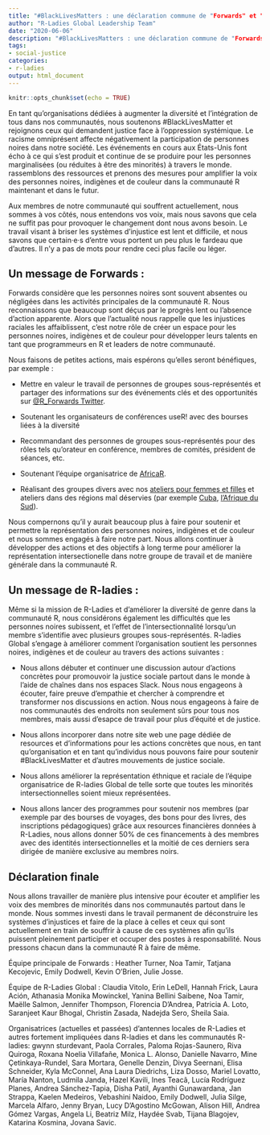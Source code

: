 ```yaml
---
title: "#BlackLivesMatters : une déclaration commune de "Forwards" et "R-Ladies"
author: "R-Ladies Global Leadership Team"
date: "2020-06-06"
description: "#BlackLivesMatters : une déclaration commune de "Forwards" et "R-Ladies"
tags: 
- social-justice
categories:
- r-ladies
output: html_document
---
```


```r
knitr::opts_chunk$set(echo = TRUE)
```

En tant qu'organisations dédiées à augmenter la diversité et
l'intégration de tous dans nos communautés, nous soutenons #BlackLivesMatter et rejoignons ceux qui demandent justice face à
l'oppression systémique. Le racisme omniprésent affecte négativement la participation
de personnes noires dans notre société. Les événements en cours aux États-Unis font écho à ce qui s'est produit et continue de se produire pour les personnes marginalisées (ou réduites à être des minorités) à travers le monde. 
rassemblons des ressources et prenons des mesures pour amplifier la
voix des personnes noires, indigènes et de couleur dans la communauté R
maintenant et dans le futur.

Aux membres de notre communauté qui souffrent actuellement, nous
sommes à vos côtés, nous entendons vos voix, mais nous savons que cela
ne suffit pas pour provoquer le changement dont nous avons
besoin. Le travail visant à briser les systèmes d'injustice est lent et difficile, et nous savons que certain·e·s d'entre vous portent un peu plus le fardeau que d'autres. Il n'y a pas de mots pour rendre ceci plus facile ou léger.

## Un message de Forwards :

Forwards considère que les personnes noires sont souvent absentes ou
négligées dans les activités principales de la communauté R. Nous
reconnaissons que beaucoup sont déçus par le progrès lent ou l'absence
d'action apparente. Alors que l'actualité nous rappelle que les
injustices raciales les affaiblissent, c'est notre rôle de
créer un espace pour les personnes noires, indigènes et de couleur pour
développer leurs talents en tant que programmeurs en R et leaders de
notre communauté.

Nous faisons de petites actions, mais espérons qu'elles seront
bénéfiques, par exemple :

- Mettre en valeur le travail de personnes de groupes sous-représentés
et partager des informations sur des événements clés et des opportunités
sur [\@R_Forwards Twitter](https://twitter.com/r_forwards).

- Soutenant les organisateurs de conférences useR! avec des bourses
liées à la diversité

- Recommandant des personnes de groupes sous-représentés pour des rôles
tels qu'orateur en conférence, membres de comités, président de séances,
etc.

- Soutenant l'équipe organisatrice de [AfricaR](https://africa-r.org/).

- Réalisant des groupes divers avec nos [ateliers pour femmes et
filles](https://forwards.github.io/blog/2019/09/22/workshops-for-women-and-girls/)
et ateliers dans des régions mal déservies (par exemple
[Cuba](https://forwards.github.io/blog/2018/07/07/havanar/), [l'Afrique
du
Sud](https://forwards.github.io/blog/2020/05/25/southern-africa-project-2020/)).

Nous compernons qu'il y aurait beaucoup plus à faire pour soutenir et
permettre la représentation des personnes noires, indigènes et de couleur
et nous sommes engagés à faire notre part. Nous allons continuer à
développer des actions et des objectifs à long terme pour améliorer la
représentation intersectionelle dans notre groupe de travail et de
manière générale dans la communauté R.

## Un message de R-ladies :

Même si la mission de R-Ladies et d'améliorer la diversité de genre dans
la communauté R, nous considérons également les difficultés que les
personnes noires subissent, et l'effet de l'intersectionnalité lorsqu'un
membre s'identifie avec plusieurs groupes sous-représentés. R-ladies
Global s'engage à améliorer comment l'organisation soutient les
personnes noires, indigènes et de couleur au travers des actions suivantes :

- Nous allons débuter et continuer une discussion autour d'actions
concrètes pour promouvoir la justice sociale partout dans le monde à
l'aide de chaînes dans nos espaces Slack. Nous nous engageons à écouter,
faire preuve d'empathie et chercher à comprendre et transformer nos
discussions en action. Nous nous engageons à faire de nos communautés
des endroits non seulement sûrs pour tous nos membres, mais aussi
d'esapce de travail pour plus d'équité et de justice.

- Nous allons incorporer dans notre site web une page dédiée de
resources et d'informations pour les actions concrètes que nous, en tant
qu'organisation et en tant qu'individus nous pouvons faire pour soutenir #BlackLivesMatter et d'autres mouvements de justice sociale.

- Nous allons améliorer la représentation éthnique et raciale de
l'équipe organisatrice de R-ladies Global de telle sorte que toutes les
minorités intersectionnelles soient mieux représentées.

- Nous allons lancer des programmes pour soutenir nos membres (par
exemple par des bourses de voyages, des bons pour des livres, des
inscriptions pédagogiques) grâce aux resources financières données à
R-Ladies, nous allons donner 50% de ces financements à des membres avec
des identités intersectionnelles et la moitié de ces derniers sera
dirigée de manière exclusive au membres noirs.

## Déclaration finale

Nous allons travailler de manière plus intensive pour écouter et
amplifier les voix des membres de minorités dans nos communautés partout
dans le monde. Nous sommes investi dans le travail permanent de
déconstruire les systèmes d'injustices et faire de la place à celles et
ceux qui sont actuellement en train de souffrir à cause de ces systèmes
afin qu'ils puissent pleinement participer et occuper des postes à
responsabilité. Nous pressons chacun dans la communauté R à faire de même.

Équipe principale de Forwards : Heather Turner, Noa Tamir, Tatjana
Kecojevic, Emily Dodwell, Kevin O’Brien, Julie Josse.

Équipe de R-Ladies Global : Claudia Vitolo, Erin LeDell, Hannah Frick, Laura Ación, Athanasia Monika Mowinckel, Yanina Bellini Saibene, Noa Tamir, Maëlle Salmon, Jennifer Thompson, Florencia D’Andrea, Patricia A. Loto, Saranjeet Kaur Bhogal, Christin Zasada, Nadejda Sero, Sheila Saia. 

Organisatrices (actuelles et passées) d'antennes locales de R-Ladies et
autres fortement impliquées dans R-ladies et dans les communautés
R-ladies: gwynn sturdevant, Paola Corrales, Paloma Rojas-Saunero, Riva Quiroga, Roxana Noelia Villafañe, Monica L. Alonso, Danielle Navarro, Mine Çetinkaya-Rundel, Sara Mortara, Genelle Denzin, Divya Seernani, Elisa Schneider, Kyla McConnel, Ana Laura Diedrichs, Liza Dosso, Mariel Lovatto, María Nanton, Ludmila Janda, Hazel Kavili, Ines Teacã, Lucía Rodríguez Planes, Andrea Sánchez-Tapia, Disha Patil, Ayanthi Gunawardana, Jan Strappa, Kaelen Medeiros, Vebashini Naidoo, Emily Dodwell, Julia Silge, Marcela Alfaro, Jenny Bryan, Lucy D’Agostino McGowan, Alison Hill, Andrea Gómez Vargas, Angela Li, Beatriz Milz, Haydée Svab, Tijana Blagojev, Katarina Kosmina, Jovana Savic.
